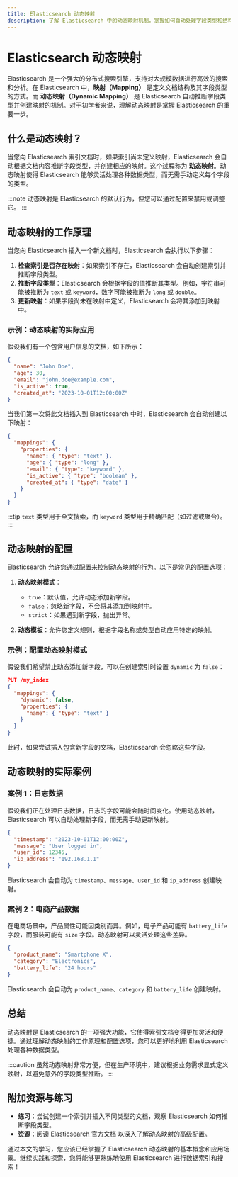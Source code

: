 ```yaml
---
title: Elasticsearch 动态映射
description: 了解 Elasticsearch 中的动态映射机制，掌握如何自动处理字段类型和结构，以及如何在实际场景中应用动态映射。
---
```


# Elasticsearch 动态映射

Elasticsearch 是一个强大的分布式搜索引擎，支持对大规模数据进行高效的搜索和分析。在 Elasticsearch 中，**映射（Mapping）** 是定义文档结构及其字段类型的方式。而 **动态映射（Dynamic Mapping）** 是 Elasticsearch 自动推断字段类型并创建映射的机制。对于初学者来说，理解动态映射是掌握 Elasticsearch 的重要一步。

## 什么是动态映射？

当您向 Elasticsearch 索引文档时，如果索引尚未定义映射，Elasticsearch 会自动根据文档内容推断字段类型，并创建相应的映射。这个过程称为 **动态映射**。动态映射使得 Elasticsearch 能够灵活处理各种数据类型，而无需手动定义每个字段的类型。

:::note
动态映射是 Elasticsearch 的默认行为，但您可以通过配置来禁用或调整它。
:::

## 动态映射的工作原理

当您向 Elasticsearch 插入一个新文档时，Elasticsearch 会执行以下步骤：

1. **检查索引是否存在映射**：如果索引不存在，Elasticsearch 会自动创建索引并推断字段类型。
2. **推断字段类型**：Elasticsearch 会根据字段的值推断其类型。例如，字符串可能被推断为 `text` 或 `keyword`，数字可能被推断为 `long` 或 `double`。
3. **更新映射**：如果字段尚未在映射中定义，Elasticsearch 会将其添加到映射中。

### 示例：动态映射的实际应用

假设我们有一个包含用户信息的文档，如下所示：

```json
{
  "name": "John Doe",
  "age": 30,
  "email": "john.doe@example.com",
  "is_active": true,
  "created_at": "2023-10-01T12:00:00Z"
}
```

当我们第一次将此文档插入到 Elasticsearch 中时，Elasticsearch 会自动创建以下映射：

```json
{
  "mappings": {
    "properties": {
      "name": { "type": "text" },
      "age": { "type": "long" },
      "email": { "type": "keyword" },
      "is_active": { "type": "boolean" },
      "created_at": { "type": "date" }
    }
  }
}
```

:::tip
`text` 类型用于全文搜索，而 `keyword` 类型用于精确匹配（如过滤或聚合）。
:::

## 动态映射的配置

Elasticsearch 允许您通过配置来控制动态映射的行为。以下是常见的配置选项：

1. **动态映射模式**：
   - `true`：默认值，允许动态添加新字段。
   - `false`：忽略新字段，不会将其添加到映射中。
   - `strict`：如果遇到新字段，抛出异常。

2. **动态模板**：允许您定义规则，根据字段名称或类型自动应用特定的映射。

### 示例：配置动态映射模式

假设我们希望禁止动态添加新字段，可以在创建索引时设置 `dynamic` 为 `false`：

```json
PUT /my_index
{
  "mappings": {
    "dynamic": false,
    "properties": {
      "name": { "type": "text" }
    }
  }
}
```

此时，如果尝试插入包含新字段的文档，Elasticsearch 会忽略这些字段。

## 动态映射的实际案例

### 案例 1：日志数据

假设我们正在处理日志数据，日志的字段可能会随时间变化。使用动态映射，Elasticsearch 可以自动处理新字段，而无需手动更新映射。

```json
{
  "timestamp": "2023-10-01T12:00:00Z",
  "message": "User logged in",
  "user_id": 12345,
  "ip_address": "192.168.1.1"
}
```

Elasticsearch 会自动为 `timestamp`、`message`、`user_id` 和 `ip_address` 创建映射。

### 案例 2：电商产品数据

在电商场景中，产品属性可能因类别而异。例如，电子产品可能有 `battery_life` 字段，而服装可能有 `size` 字段。动态映射可以灵活处理这些差异。

```json
{
  "product_name": "Smartphone X",
  "category": "Electronics",
  "battery_life": "24 hours"
}
```

Elasticsearch 会自动为 `product_name`、`category` 和 `battery_life` 创建映射。

## 总结

动态映射是 Elasticsearch 的一项强大功能，它使得索引文档变得更加灵活和便捷。通过理解动态映射的工作原理和配置选项，您可以更好地利用 Elasticsearch 处理各种数据类型。

:::caution
虽然动态映射非常方便，但在生产环境中，建议根据业务需求显式定义映射，以避免意外的字段类型推断。
:::

## 附加资源与练习

- **练习**：尝试创建一个索引并插入不同类型的文档，观察 Elasticsearch 如何推断字段类型。
- **资源**：阅读 [Elasticsearch 官方文档](https://www.elastic.co/guide/en/elasticsearch/reference/current/dynamic-mapping.html) 以深入了解动态映射的高级配置。

通过本文的学习，您应该已经掌握了 Elasticsearch 动态映射的基本概念和应用场景。继续实践和探索，您将能够更熟练地使用 Elasticsearch 进行数据索引和搜索！